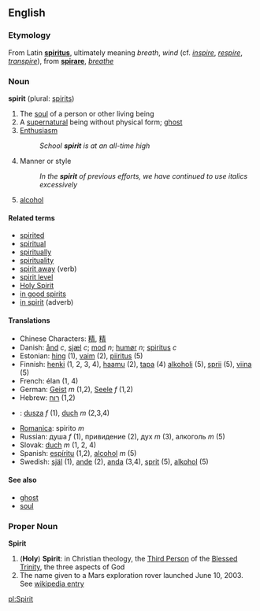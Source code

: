 ==English==
===Etymology===
From Latin '''[[spiritus]]''', ultimately meaning ''breath'', ''wind'' (cf. ''[[inspire]]'', ''[[respire]]'', ''[[transpire]]''), from '''[[spirare]]''', ''[[breathe]]''

===Noun===
'''spirit''' (plural: [[spirits]])

# The [[soul]] of a person or other living being
# A [[supernatural]] being without physical form; [[ghost]]
# [[Enthusiasm]]
#: ''School '''spirit''' is at an all-time high''
# Manner or style
#: ''In the '''spirit''' of previous efforts, we have continued to use italics excessively''
# [[alcohol]]

====Related terms====
*[[spirited]]
*[[spiritual]]
*[[spiritually]]
*[[spirituality]]
*[[spirit away]] (verb)
*[[spirit level]]
*[[Holy Spirit]]
*[[in good spirits]]
*[[in spirit]] (adverb)

====Translations====
*Chinese Characters: [[精]], [[精]]
*Danish: [[ånd]] ''c'', [[sjæl]] ''c''; [[mod]] ''n''; [[humør]] ''n''; [[spiritus]] ''c''
*Estonian: [[hing]] (1), [[vaim]] (2), [[piiritus]] (5)
*Finnish: [[henki]] (1, 2, 3, 4), [[haamu]] (2), [[tapa#Finnish|tapa]] (4) [[alkoholi]] (5), [[sprii]] (5), [[viina]] (5)
*French: élan (1, 4)
*German: [[Geist]] ''m'' (1,2), [[Seele]] ''f'' (1,2)
*Hebrew: &rlm;[[רוח]]&lrm; (1,2)
*{{pl}}: [[dusza]] ''f'' (1), [[duch]] ''m'' (2,3,4)
*[[Romanica]]: spirito ''m''
*Russian: душа ''f'' (1), привидение (2), дух ''m'' (3), алкоголь ''m'' (5)
*Slovak: [[duch]] ''m'' (1, 2, 4)
*Spanish: [[espíritu]] (1,2), [[alcohol]] ''m'' (5)
*Swedish: [[själ]] (1), [[ande]] (2), [[anda]] (3,4), [[sprit]] (5), [[alkohol]] (5)

====See also====
*[[ghost]]
*[[soul]]

===Proper Noun===
'''Spirit'''

# ('''Holy''') '''Spirit''': in Christian theology, the [[Third Person]] of the [[Blessed Trinity]], the three aspects of God
#The name given to a Mars exploration rover launched June 10, 2003.  See [[w:MER-A|wikipedia entry]]

[[pl:Spirit]]